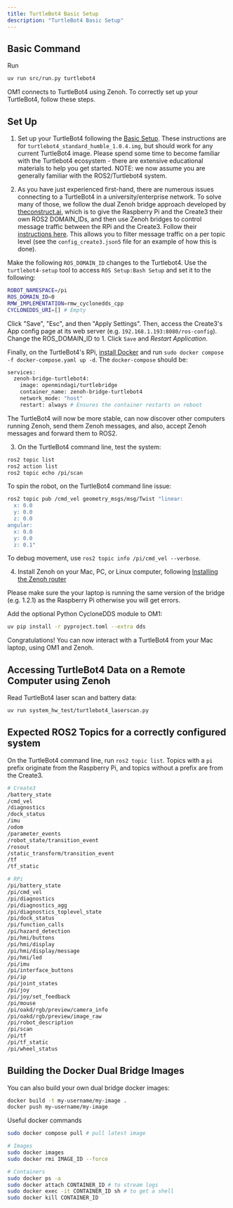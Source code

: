 ```yaml
---
title: TurtleBot4 Basic Setup
description: "TurtleBot4 Basic Setup"
---
```


## Basic Command 

Run

```bash Run Robot
uv run src/run.py turtlebot4
```

OM1 connects to TurtleBot4 using Zenoh. To correctly set up your TurtleBot4, follow these steps.

## Set Up

1. Set up your TurtleBot4 following the [Basic Setup](https://turtlebot.github.io/turtlebot4-user-manual/setup/basic.html). These instructions are for `turtlebot4_standard_humble_1.0.4.img`, but should work for any current TurtleBot4 image. Please spend some time to become familiar with the Turtlebot4 ecosystem - there are extensive educational materials to help you get started. NOTE: we now assume you are generally familiar with the ROS2/Turtlebot4 system.

2. As you have just experienced first-hand, there are numerous issues connecting to a TurtleBot4 in a university/enterprise network. To solve many of those, we follow the dual Zenoh bridge approach developed by [theconstruct.ai](www.theconstruct.ai), which is to give the Raspberry Pi and the Create3 their own ROS2 DOMAIN_IDs, and then use Zenoh bridges to control message traffic between the RPi and the Create3. Follow their [instructions here](https://hub.docker.com/r/theconstructai/zenoh-bridge-ros2dds). This allows you to filter message traffic on a per topic level (see the `config_create3.json5` file for an example of how this is done).

Make the following `ROS_DOMAIN_ID` changes to the Turtlebot4. Use the `turtlebot4-setup` tool to access `ROS Setup:Bash Setup` and set it to the following:

```bash
ROBOT_NAMESPACE=/pi
ROS_DOMAIN_ID=0
RMW_IMPLEMENTATION=rmw_cyclonedds_cpp
CYCLONEDDS_URI=[] # Empty
```

Click "Save", "Esc", and then "Apply Settings". Then, access the Create3's App config page at its web server (e.g. `192.168.1.193:8080/ros-config`). Change the ROS_DOMAIN_ID to 1. Click `Save` and _Restart Application_.

Finally, on the TurtleBot4's RPi, [install Docker](https://docs.docker.com/engine/install/raspberry-pi-os/) and run `sudo docker compose -f docker-compose.yaml up -d`. The `docker-compose` should be:

```bash docker-compose.yaml
services:
  zenoh-bridge-turtlebot4:
    image: openmindagi/turtlebridge
    container_name: zenoh-bridge-turtlebot4
    network_mode: "host"
    restart: always # Ensures the container restarts on reboot
```

The TurtleBot4 will now be more stable, can now discover other computers running Zenoh, send them Zenoh messages, and also, accept Zenoh messages and forward them to ROS2.

3. On the TurtleBot4 command line, test the system:

```bash
ros2 topic list
ros2 action list
ros2 topic echo /pi/scan
```

To spin the robot, on the TurtleBot4 command line issue:

```bash
ros2 topic pub /cmd_vel geometry_msgs/msg/Twist "linear:
  x: 0.0
  y: 0.0
  z: 0.0
angular:
  x: 0.0
  y: 0.0
  z: 0.1"
```

To debug movement, use `ros2 topic info /pi/cmd_vel --verbose`.

4. Install Zenoh on your Mac, PC, or Linux computer, following [Installing the Zenoh router](https://zenoh.io/docs/getting-started/installation/)

Please make sure the your laptop is running the same version of the bridge (e.g. 1.2.1) as the Raspberry Pi otherwise you will get errors.

Add the optional Python CycloneDDS module to OM1:

```bash
uv pip install -r pyproject.toml --extra dds
```

Congratulations! You can now interact with a TurtleBot4 from your Mac laptop, using OM1 and Zenoh.

## Accessing TurtleBot4 Data on a Remote Computer using Zenoh

Read TurtleBot4 laser scan and battery data:
```bash
uv run system_hw_test/turtlebot4_laserscan.py
```

## Expected ROS2 Topics for a correctly configured system

On the TurtleBot4 command line, run `ros2 topic list`. Topics with a `pi` prefix originate from the Raspberry Pi, and topics without a prefix are from the Create3.

```bash
# Create3
/battery_state
/cmd_vel
/diagnostics
/dock_status
/imu
/odom
/parameter_events
/robot_state/transition_event
/rosout
/static_transform/transition_event
/tf
/tf_static

# RPi
/pi/battery_state
/pi/cmd_vel
/pi/diagnostics
/pi/diagnostics_agg
/pi/diagnostics_toplevel_state
/pi/dock_status
/pi/function_calls
/pi/hazard_detection
/pi/hmi/buttons
/pi/hmi/display
/pi/hmi/display/message
/pi/hmi/led
/pi/imu
/pi/interface_buttons
/pi/ip
/pi/joint_states
/pi/joy
/pi/joy/set_feedback
/pi/mouse
/pi/oakd/rgb/preview/camera_info
/pi/oakd/rgb/preview/image_raw
/pi/robot_description
/pi/scan
/pi/tf
/pi/tf_static
/pi/wheel_status
```

## Building the Docker Dual Bridge Images

You can also build your own dual bridge docker images:

```bash
docker build -t my-username/my-image .
docker push my-username/my-image
```

Useful docker commands
```bash
sudo docker compose pull # pull latest image

# Images
sudo docker images
sudo docker rmi IMAGE_ID --force

# Containers
sudo docker ps -a
sudo docker attach CONTAINER_ID # to stream logs
sudo docker exec -it CONTAINER_ID sh # to get a shell
sudo docker kill CONTAINER_ID
```